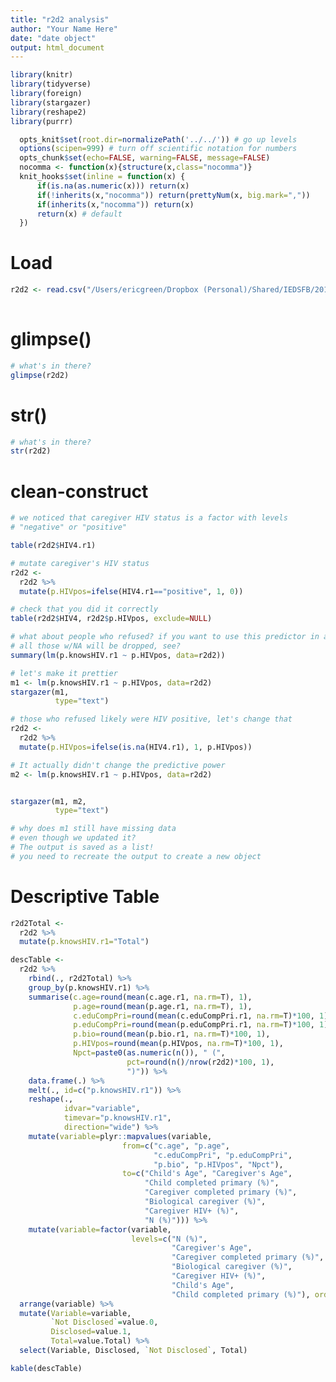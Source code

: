 ```yaml
---
title: "r2d2 analysis"
author: "Your Name Here"
date: "date object"
output: html_document
---
```


```r
library(knitr)
library(tidyverse)
library(foreign)
library(stargazer)
library(reshape2)
library(purrr)
```

```r
  opts_knit$set(root.dir=normalizePath('../../')) # go up levels
  options(scipen=999) # turn off scientific notation for numbers
  opts_chunk$set(echo=FALSE, warning=FALSE, message=FALSE)
  nocomma <- function(x){structure(x,class="nocomma")}
  knit_hooks$set(inline = function(x) {
      if(is.na(as.numeric(x))) return(x)
      if(!inherits(x,"nocomma")) return(prettyNum(x, big.mark=","))
      if(inherits(x,"nocomma")) return(x)
      return(x) # default
  })
```

# Load

```r
r2d2 <- read.csv("/Users/ericgreen/Dropbox (Personal)/Shared/IEDSFB/2017/data/r2d2.csv")
  
```

# glimpse()

```r

# what's in there?
glimpse(r2d2)
```

# str()

```r

# what's in there?
str(r2d2)
```

# clean-construct

```r

# we noticed that caregiver HIV status is a factor with levels
# "negative" or "positive"

table(r2d2$HIV4.r1)

# mutate caregiver's HIV status
r2d2 <-
  r2d2 %>%
  mutate(p.HIVpos=ifelse(HIV4.r1=="positive", 1, 0))

# check that you did it correctly
table(r2d2$HIV4, r2d2$p.HIVpos, exclude=NULL)

# what about people who refused? if you want to use this predictor in a regression
# all those w/NA will be dropped, see?
summary(lm(p.knowsHIV.r1 ~ p.HIVpos, data=r2d2))

# let's make it prettier
m1 <- lm(p.knowsHIV.r1 ~ p.HIVpos, data=r2d2)
stargazer(m1,
          type="text")

# those who refused likely were HIV positive, let's change that
r2d2 <-
  r2d2 %>%
  mutate(p.HIVpos=ifelse(is.na(HIV4.r1), 1, p.HIVpos))

# It actually didn't change the predictive power
m2 <- lm(p.knowsHIV.r1 ~ p.HIVpos, data=r2d2)


stargazer(m1, m2,
          type="text")

# why does m1 still have missing data
# even though we updated it?
# The output is saved as a list!
# you need to recreate the output to create a new object


```

# Descriptive Table

```r
r2d2Total <-
  r2d2 %>%
  mutate(p.knowsHIV.r1="Total")

descTable <-
  r2d2 %>%
    rbind(., r2d2Total) %>%
    group_by(p.knowsHIV.r1) %>%
    summarise(c.age=round(mean(c.age.r1, na.rm=T), 1),
              p.age=round(mean(p.age.r1, na.rm=T), 1),
              c.eduCompPri=round(mean(c.eduCompPri.r1, na.rm=T)*100, 1),
              p.eduCompPri=round(mean(p.eduCompPri.r1, na.rm=T)*100, 1),
              p.bio=round(mean(p.bio.r1, na.rm=T)*100, 1),
              p.HIVpos=round(mean(p.HIVpos, na.rm=T)*100, 1),
              Npct=paste0(as.numeric(n()), " (",
                          pct=round(n()/nrow(r2d2)*100, 1),
                          ")")) %>%
    data.frame(.) %>%
    melt(., id=c("p.knowsHIV.r1")) %>%
    reshape(.,
            idvar="variable",
            timevar="p.knowsHIV.r1",
            direction="wide") %>%
    mutate(variable=plyr::mapvalues(variable,
                         from=c("c.age", "p.age",
                                "c.eduCompPri", "p.eduCompPri",
                                "p.bio", "p.HIVpos", "Npct"),
                         to=c("Child's Age", "Caregiver's Age",
                              "Child completed primary (%)",
                              "Caregiver completed primary (%)",
                              "Biological caregiver (%)",
                              "Caregiver HIV+ (%)",
                              "N (%)"))) %>%
    mutate(variable=factor(variable,
                           levels=c("N (%)",
                                    "Caregiver's Age",
                                    "Caregiver completed primary (%)",
                                    "Biological caregiver (%)",
                                    "Caregiver HIV+ (%)",
                                    "Child's Age",
                                    "Child completed primary (%)"), ordered=TRUE)) %>%
  arrange(variable) %>%
  mutate(Variable=variable,
         `Not Disclosed`=value.0,
         Disclosed=value.1,
         Total=value.Total) %>%
  select(Variable, Disclosed, `Not Disclosed`, Total)


```

```r
kable(descTable)
  
```
